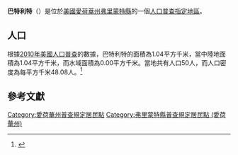 {{noteTA
|G1=USState
|G2=地名
|G3=Unit
}}
{{Infobox settlement
|official_name            = 巴特利特
|native_name = Bartlett
|settlement_type          = [[人口普查指定地區|人口普查指定地區]]
|image_skyline            = 
|imagesize                = 
|image_map                = 
|mapsize                  = 
|pushpin_map              = USA Iowa 
|pushpin_label            = 巴特利特
|pushpin_label_position   = top
|pushpin_map_caption      = 巴特利特在愛荷華州的位置
|subdivision_type         = [[世界政區索引|國家]]
|subdivision_type1        = [[美国州份|州份]]
|subdivision_type2        = [[愛荷華州行政区划|縣]]
|subdivision_name         = [[美国|美国]]
|subdivision_name1        = [[愛荷華州|愛荷華州]]
|subdivision_name2        = [[弗里蒙特縣_(愛荷華州)|弗里蒙特縣]]
|elevation_ft             = 945
|elevation_m              = 288
|timezone                 = [[北美中部时区|北美中部时区]]
|area_total_km2           = 1.04
|area_land_km2            = 1.04
|area_water_km2           = 0.00
|area_total_sq_mi         = 
|area_land_sq_mi          = 
|area_water_sq_mi         = 
|population_as_of         = [[2010年美國人口普查|2010]]
|population_footnotes     = 
|population_total         = 50
|population_density_km2   = auto
|population_density_sq_mi = auto
|utc_offset               = -6
|coordinates              = {{coord|40|53|06|N|95|47|42|W|display=inline,title}}
| coor_pinpoint           = 
| coordinates_footnotes   = 
|timezone_DST             = CDT
|utc_offset_DST           = -5
|postal_code_type         = [[美國郵區編號|郵區編號]]
|postal_code              = 51654
|area_code                = {{link-en|电话区号712|Area code 712|712}}
|blank_name = [[地名信息系统|GNIS ID]]
|blank_info = 454373<ref name="GNIS">{{cite gnis|454373|Bartlett}}</ref>
}}
'''巴特利特'''（{{lang-en|Bartlett}}）是位於[[美國|美國]][[愛荷華州|愛荷華州]][[弗里蒙特縣_(愛荷華州)|弗里蒙特縣]]的一個[[人口普查指定地區|人口普查指定地區]]。

== 人口 ==
根據[[2010年美國人口普查|2010年美國人口普查]]的數據，巴特利特的面積為1.04平方千米，當中陸地面積為1.04平方千米，而水域面積為0.00平方千米。當地共有人口50人，而人口密度為每平方千米48.08人。<ref name="GR8">{{cite web|url=http://factfinder2.census.gov|publisher=[[美国人口调查局|美国人口调查局]]|accessdate=2011-05-14|title=American FactFinder|archive-date=2013-09-11|archive-url=https://web.archive.org/web/20130911234518/http://factfinder2.census.gov/|dead-url=no}}</ref>

== 參考文獻 ==
{{reflist}}

{{弗里蒙特縣 (愛荷華州)}}

{{DEFAULTSORT:Bartlett, Iowa}}
[[Category:愛荷華州普查規定居民點|Category:愛荷華州普查規定居民點]]
[[Category:弗里蒙特縣普查規定居民點_(愛荷華州)|Category:弗里蒙特縣普查規定居民點 (愛荷華州)]]

{{Iowa-geo-stub}}